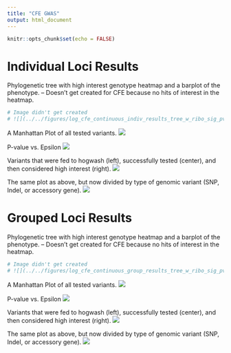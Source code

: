 ```yaml
---
title: "CFE GWAS"
output: html_document
---
```


```r
knitr::opts_chunk$set(echo = FALSE)
```

# Individual Loci Results

Phylogenetic tree with high interest genotype heatmap and a barplot of the phenotype. 
-- Doesn't get created for CFE because no hits of interest in the heatmap. 
```r
# Image didn't get created
# ![](../../figures/log_cfe_continuous_indiv_results_tree_w_ribo_sig_pval_hi_epsilon_hits_heatmap_and_pheno_barplot.png)
```



A Manhattan Plot of all tested variants. 
![](../figures/gwas_results/log_cfe_indiv_manhattan.png)

P-value vs. Epsilon 
![](../figures/gwas_results/log_cfe_indiv_pval_vs_convergence.png)

Variants that were fed to hogwash (left), successfully tested (center), and then considered high interest (right).
![](../figures/gwas_results/log_cfe_variant_funnel_through_hogwash_indiv.jpg)

The same plot as above, but now divided by type of genomic variant (SNP, Indel, or accessory gene).
![](../figures/gwas_results/log_cfe_variant_funnel_through_hogwash_indiv_by_type.jpg)

# Grouped Loci Results

Phylogenetic tree with high interest genotype heatmap and a barplot of the phenotype. 
-- Doesn't get created for CFE because no hits of interest in the heatmap.
```r
# Image didn't get created
# ![](../../figures/log_cfe_continuous_group_results_tree_w_ribo_sig_pval_hi_epsilon_hits_heatmap_and_pheno_barplot.png)
```

A Manhattan Plot of all tested variants. 
![](../figures/gwas_results/log_cfe_group_manhattan.png)

P-value vs. Epsilon 
![](../figures/gwas_results/log_cfe_group_pval_vs_convergence.png)

Variants that were fed to hogwash (left), successfully tested (center), and then considered high interest (right).
![](../figures/gwas_results/log_cfe_variant_funnel_through_hogwash_group.jpg)

The same plot as above, but now divided by type of genomic variant (SNP, Indel, or accessory gene).
![](../figures/gwas_results/log_cfe_variant_funnel_through_hogwash_group_by_type.jpg)

